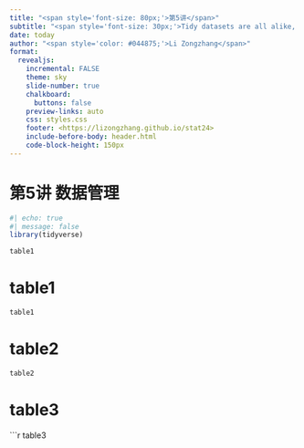 ```yaml
---
title: "<span style='font-size: 80px;'>第5讲</span>"
subtitle: "<span style='font-size: 30px;'>Tidy datasets are all alike, but every messy dataset is messy in its own way. --- Hadley Wickham</span>"
date: today
author: "<span style='color: #044875;'>Li Zongzhang</span>"
format: 
  revealjs:
    incremental: FALSE
    theme: sky
    slide-number: true
    chalkboard: 
      buttons: false
    preview-links: auto
    css: styles.css
    footer: <https://lizongzhang.github.io/stat24>
    include-before-body: header.html
    code-block-height: 150px
---
```


# 第5讲 数据管理

```r
#| echo: true
#| message: false
library(tidyverse)
```

```r
table1
```

# table1


```r
table1
```

# table2

```r
table2
```


# table3

```r
table3
